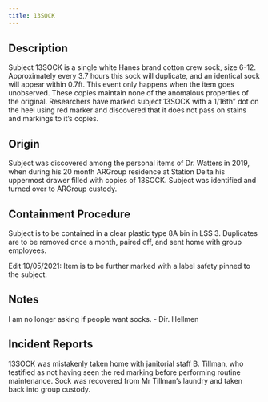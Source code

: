```yaml
---
title: 13SOCK
---
```


## Description
Subject 13SOCK is a single white Hanes brand cotton crew sock, size 6-12. Approximately every 3.7 hours this sock will duplicate, and an identical sock will appear within 0.7ft. This event only happens when the item goes unobserved. These copies maintain none of the anomalous properties of the original. Researchers have marked subject 13SOCK with a 1/16th” dot on the heel using red marker and discovered that it does not pass on stains and markings to it’s copies.

## Origin
Subject was discovered among the personal items of Dr. Watters in 2019, when during his 20 month ARGroup residence at Station Delta his uppermost drawer filled with copies of 13SOCK. Subject was identified and turned over to ARGroup custody.

## Containment Procedure
Subject is to be contained in a clear plastic type 8A bin in LSS 3. Duplicates are to be removed once a month, paired off, and sent home with group employees.

Edit 10/05/2021: Item is to be further marked with a label safety pinned to the subject.

## Notes
I am no longer asking if people want socks. - Dir. Hellmen

## Incident Reports
<Card title="[10/04/2021]">13SOCK was mistakenly taken home with janitorial staff B. Tillman, who testified as not having seen the red marking before performing routine maintenance. Sock was recovered from Mr Tillman’s laundry and taken back into group custody.</Card>
